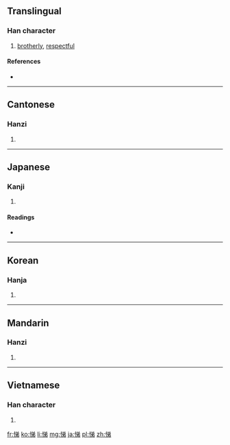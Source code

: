 ==Translingual==

===Han character===
{{Han char|rn=61|rad=心|as=07|sn=10|four=9802<sub>7</sub>|canj=心金弓竹 (PCNH)|ids=⿰[[忄]][[弟]]}}

# [[brotherly]], [[respectful]]

====References====
* {{Han ref|kx=0386.430|dkj=10642|dj=0719.120|hdz=42306.160|uh=608C|ud=24716|bh=AEAD|bd=44717}}

----

==Cantonese==

===Hanzi===
{{yue-hanzi|jyut=[[dai6]], [[tai5]]|y=dai6, tai5}}

# {{defn|lang=yue|sort=心07}}

----

==Japanese==

===Kanji===
{{ja-kanji|grade=|rs=心07}}

# {{defn|lang=ja|sort=心07}}

====Readings====
* {{ja-readings|on=[[てい]] (tei)|kun=[[すなお]] (sunao), [[やすらか]] (yasuraka), [[ひらく]] (hiraku)}}

----

==Korean==

===Hanja===
{{ko-hanja|hangeul=제|eumhun=|rv=je|mr=che|y=cey}}

# {{defn|lang=ko|sort=心07}}

----

==Mandarin==

===Hanzi===
{{cmn-hanzi|pin=[[tì]] ([[ti4]])|wg=t'i<sup>4</sup>}}

# {{defn|lang=cmn|sort=心07}}

----

==Vietnamese==

===Han character===
{{vi-readings|rs=心07| hanviet = đễ}}

# {{defn|lang=vi|sort=心07}}

[[fr:悌]]
[[ko:悌]]
[[li:悌]]
[[mg:悌]]
[[ja:悌]]
[[pl:悌]]
[[zh:悌]]